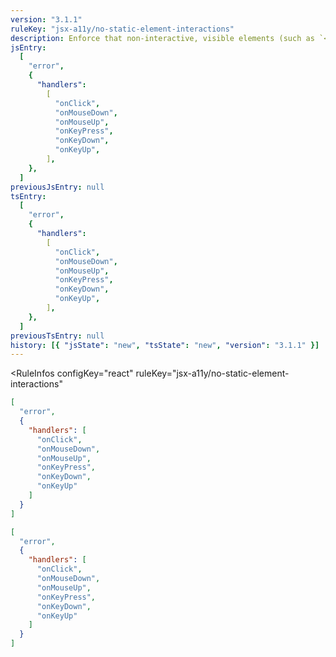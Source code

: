 ```yaml
---
version: "3.1.1"
ruleKey: "jsx-a11y/no-static-element-interactions"
description: Enforce that non-interactive, visible elements (such as `<div>`) that have click handlers use the role attribute
jsEntry:
  [
    "error",
    {
      "handlers":
        [
          "onClick",
          "onMouseDown",
          "onMouseUp",
          "onKeyPress",
          "onKeyDown",
          "onKeyUp",
        ],
    },
  ]
previousJsEntry: null
tsEntry:
  [
    "error",
    {
      "handlers":
        [
          "onClick",
          "onMouseDown",
          "onMouseUp",
          "onKeyPress",
          "onKeyDown",
          "onKeyUp",
        ],
    },
  ]
previousTsEntry: null
history: [{ "jsState": "new", "tsState": "new", "version": "3.1.1" }]
---
```


<RuleInfos 
  configKey="react" 
  ruleKey="jsx-a11y/no-static-element-interactions" 
>

```json
[
  "error",
  {
    "handlers": [
      "onClick",
      "onMouseDown",
      "onMouseUp",
      "onKeyPress",
      "onKeyDown",
      "onKeyUp"
    ]
  }
]
```

```json
[
  "error",
  {
    "handlers": [
      "onClick",
      "onMouseDown",
      "onMouseUp",
      "onKeyPress",
      "onKeyDown",
      "onKeyUp"
    ]
  }
]
```

</RuleInfos>
